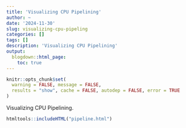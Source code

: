 ```yaml
---
title: 'Visualizing CPU Pipelining'
author: ~
date: '2024-11-30'
slug: visualizing-cpu-pipeling
categories: []
tags: []
description: 'Visualizing CPU Pipelining'
output:
  blogdown::html_page:
    toc: true
---
```


```r
knitr::opts_chunk$set(
  warning = FALSE, message = FALSE,
  results = "show", cache = FALSE, autodep = FALSE, error = TRUE
)
```

Visualizing CPU Pipelining.

```r
htmltools::includeHTML("pipeline.html")
```
